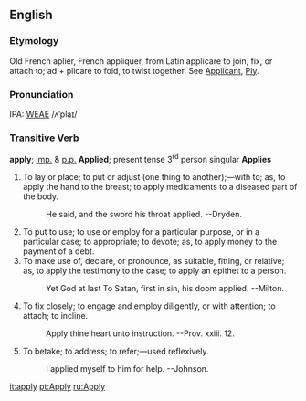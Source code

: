 ==English==
===Etymology===
Old French aplier, French appliquer, from Latin applicare to join, fix, or attach to; ad + plicare to fold, to twist  together.  See [[Applicant]], [[Ply]].

===Pronunciation===
IPA: [[WEAE]] /ʌˈplaɪ/

===Transitive Verb===
'''apply'''; [[imp.]] & [[p.p.]] '''Applied'''; present tense 3<sup>rd</sup> person singular '''Applies'''

# To lay or place; to put or adjust (one thing to another);&mdash;with to; as, to apply the hand to the breast; to apply  medicaments to a diseased part of the body.
#:    He said, and the sword his throat applied. --Dryden.
# To put to use; to use or employ for a particular purpose, or in a particular case; to appropriate; to devote; as, to apply money to the payment of a debt.
# To make use of, declare, or pronounce, as suitable, fitting, or relative; as, to apply the testimony to the case; to apply an epithet to a person.
#:    Yet God at last To Satan, first in sin, his doom applied. --Milton.
# To fix closely; to engage and employ diligently, or with attention; to attach; to incline.
#:    Apply thine heart unto instruction. --Prov. xxiii. 12.
# To betake; to address; to refer;&mdash;used reflexively.
#:    I applied myself to him for help. --Johnson.
<!-- material copied from Webster's Revised Unabridged Dictionary (1913) -->

[[it:apply]]
[[pt:Apply]]
[[ru:Apply]]